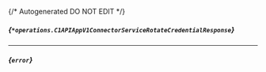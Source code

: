 {/* Autogenerated DO NOT EDIT  */}

##### *{`*operations.C1APIAppV1ConnectorServiceRotateCredentialResponse`}*

<Collapsible defaultOpen openLabel={Labels.showProperties} closeLabel={Labels.hideProperties}>
  <C1APIAppV1ConnectorServiceRotateCredentialResponse />
</Collapsible>


---
##### *{`error`}*


